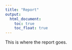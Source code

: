 ```yaml
---
title: "Report"
output: 
  html_document:
    toc: true
    toc_float: true
---
```


This is where the report goes.